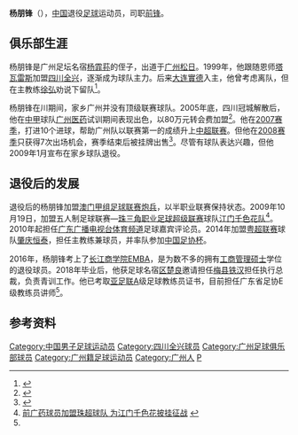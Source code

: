 {{Football player infobox
| playername = 杨朋锋
| fullname = 杨朋锋
| englishfullname = Yang Pengfeng
| countryofbirth = {{CHN}}
| cityofbirth = [[广东|广东]][[广州|广州]]
| dateofbirth = {{birth date and age|1979|2|9}}
| height = {{height|m=1.76}}
| position = [[前锋_(足球)|前锋]]
| currentclub = 退役
| clubnumber = 
| youthyears = 
| youthclubs = 
| years = 1998-1999<br>2000-2005<br>2006-2008<br>2009
| clubs = [[广州松日足球俱乐部|广州松日]]<br>[[四川冠城足球俱乐部|四川冠城]]<br>[[广州足球俱乐部|广州医药]]<br>[[澳门炮兵足球会|炮兵]]
| caps(goals) = {{0}}6 {{0}}(1) <br> 93 {{0}}(9) <br> 45 (15)<br>{{0}}5 {{0}}(5)
| nationalyears =
| nationalteam = 
| nationalcaps(goals) =
| pcupdate =  |
| ntupdate =  |
|}}
'''杨朋锋'''（{{bd|1979年|2月9日|catIdx=Y}}），[[中国|中国]]退役[[足球|足球]]运动员，司职[[前锋_(足球)|前锋]]。

== 俱乐部生涯 ==
杨朋锋是广州足坛名宿[[杨霏荪|杨霏荪]]的侄子，出道于[[广州松日足球俱乐部|广州松日]]。1999年，他跟随恩师[[塔瓦雷斯|塔瓦雷斯]]加盟[[四川全兴足球俱乐部|四川全兴]]，逐渐成为球队主力。后来[[大连實德|大连實德]]入主，他曾考虑离队，但在主教练[[徐弘|徐弘]]劝说下留队<ref name="#1">{{Cite web |url=https://weibo.com/ttarticle/p/show?id=2309404739288402100831 |title=杨朋锋：广东足球“杨家将”第三代，“若有机会想为广州足球做点事” |date=2022-02-21 |access-date=2022-02-21 |archive-date=2022-02-21 |archive-url=https://web.archive.org/web/20220221074402/https://weibo.com/ttarticle/p/show?id=2309404739288402100831 }}</ref>。

杨朋锋在川期间，家乡广州并没有顶级联赛球队。2005年底，四川冠城解散后，他在[[中国足球甲级联赛|中甲]]球队[[广州足球俱乐部|广州医药]]试训期间表现出色，以80万元转会费加盟<ref>{{Cite web |url=http://sports.sina.com.cn/b/2006-03-06/01202084860.shtml |title=杨朋锋正式加盟广州队 身价80万元回到家乡效力 |access-date=2010-01-08 |archive-date=2016-03-03 |archive-url=https://web.archive.org/web/20160303210022/http://sports.sina.com.cn/b/2006-03-06/01202084860.shtml |dead-url=no }}</ref>。他在[[2007年中国足球甲级联赛|2007赛季]]，打进10个进球，帮助广州队以联赛第一的成绩升上[[中国足球超级联赛|中超联赛]]。但他在[[2008年中国足球超级联赛|2008赛季]]只获得7次出场机会，赛季结束后被挂牌出售<ref>{{Cite web |url=http://sports.qq.com/a/20090117/000277.htm |title=广药敲定7人挂牌 高明上榜1人留学主动离开 |access-date=2010-01-08 |archive-date=2015-10-03 |archive-url=https://web.archive.org/web/20151003081437/http://sports.qq.com/a/20090117/000277.htm |dead-url=no }}</ref>。尽管有球队表达兴趣，但他2009年1月宣布在家乡球队退役。

==退役后的发展==
退役后的杨朋锋加盟[[澳门甲组足球联赛|澳门甲组足球联赛]][[澳门炮兵足球会|炮兵]]，以半职业联赛保持状态。2009年10月19日，加盟五人制足球联赛—[[珠三角职业足球超级联赛|珠三角职业足球超级联赛]]球队[[江门千色花足球俱乐部|江门千色花队]]<ref>[http://news.dayoo.com/sports/200910/20/54253_100230370.htm 前广药球员加盟珠超球队 为江门千色花披挂征战] {{webarchive|url=https://web.archive.org/web/20140109184119/http://news.dayoo.com/sports/200910/20/54253_100230370.htm |date=2014-01-09 }}</ref>。2010年起担任[[广东广播电视台体育频道|广东广播电视台体育频道]]足球嘉宾评论员。2014年加盟[[广东省足球协会联赛|粤超联赛]]球队[[肇庆恒泰足球俱乐部|肇庆恒泰]]，担任主教练兼球员，并率队参加[[中国足协杯|中国足协杯]]。

2016年，杨朋锋考上了[[长江商学院|长江商学院]]EMBA，是为数不多的拥有[[工商管理硕士|工商管理硕士]]学位的退役球员。2018年毕业后，他获足球名宿[[区楚良|区楚良]]邀请担任[[梅县铁汉|梅县铁汉]]担任执行总裁，负责青训工作。他已考取[[亚足联|亚足联]]A级足球教练员证书，目前担任广东省足协E级教练员讲师<ref name="#1"/>。

==参考资料==
<references />

{{2006年广州医药名单}}
{{2007年广州医药名单}}
{{2008年广州医药名单}}
{{DEFAULTSORT:YANG Pengfeng}}
[[Category:中国男子足球运动员|Category:中国男子足球运动员]]
[[Category:四川全兴球员|Category:四川全兴球员]]
[[Category:广州足球俱乐部球员|Category:广州足球俱乐部球员]]
[[Category:广州籍足球运动员|Category:广州籍足球运动员]]
[[Category:广州人|Category:广州人]]
[[Category:杨姓|P]]